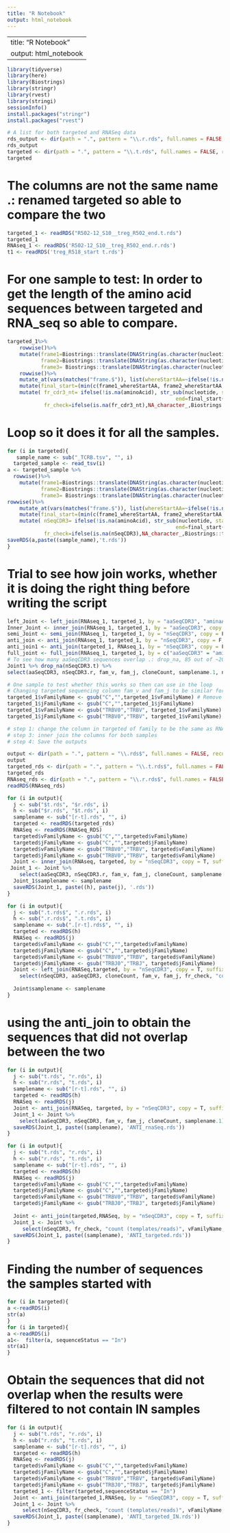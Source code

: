 ```yaml
---
title: "R Notebook"
output: html_notebook
---
```

---
title: "R Notebook"
output: html_notebook
---
```r
library(tidyverse)
library(here)
library(Biostrings)
library(stringr)
library(rvest)
library(stringi)
sessionInfo()
install.packages("stringr")
install.packages("rvest")
```
```r
# A list for both targeted and RNASeq data
rds_output <- dir(path = ".", pattern = "\\.r.rds", full.names = FALSE, recursive = TRUE)
rds_output
targeted <- dir(path = ".", pattern = "\\.t.rds", full.names = FALSE, recursive = TRUE)
targeted
```
# The columns are not the same name .: renamed targeted so able to compare the two 
```r
targeted_1 <- readRDS("R502-12_S10__treg_R502_end.t.rds")
targeted_1
RNAseq_1 <- readRDS('R502-12_S10__treg_R502_end.r.rds')
t1 <- readRDS('treg_R518_start t.rds')
```
# For one sample to test: In order to get the length of the amino acid sequences between targeted and RNA_seq so able to compare. 
```r
targeted_1%>%
    rowwise()%>%
    mutate(frame1=Biostrings::translate(DNAString(as.character(nucleotide))%>%subseq(.,1), if.fuzzy.codon="X")%>%as.character(),   #this is to obtain all 3 reading frames
           frame2=Biostrings::translate(DNAString(as.character(nucleotide))%>%subseq(.,2), if.fuzzy.codon="X")%>%as.character(),
           frame3= Biostrings::translate(DNAString(as.character(nucleotide))%>%subseq(.,3), if.fuzzy.codon="X")%>%as.character())%>%
    rowwise()%>%
    mutate_at(vars(matches("frame.$")), list(whereStartAA=~ifelse(!is.na(.), stri_locate_first_fixed(pattern=aminoAcid, str =.))))%>%  #here you find aminoAcid in these 3 frames
    mutate(final_start=(min(c(frame1_whereStartAA, frame2_whereStartAA, frame3_whereStartAA), na.rm=T)-1)*3+1)%>%  #and identify which one is the apropriate one; get nucleotide locations from aminoacid location
    mutate( fr_cdr3_nt= ifelse(!is.na(aminoAcid), str_sub(nucleotide, start=final_start,  #obtain the nucleotide sequence
                                                       end=final_start+nchar(aminoAcid)*3-1)  ,NA),
            fr_check=ifelse(is.na(fr_cdr3_nt),NA_character_,Biostrings::translate(DNAString(fr_cdr3_nt))%>%as.character())) #and translate it back yo aminoacids, to compare with the expected one
```

# Loop so it does it for all the samples.
```r
for (i in targeted){
   sample_name <- sub("_TCRB.tsv", "", i)
  targeted_sample <- read_tsv(i)
a <- targeted_sample %>%
  rowwise()%>%
    mutate(frame1=Biostrings::translate(DNAString(as.character(nucleotide))%>%subseq(.,1), if.fuzzy.codon="X")%>%as.character(),   
           frame2=Biostrings::translate(DNAString(as.character(nucleotide))%>%subseq(.,2), if.fuzzy.codon="X")%>%as.character(),
           frame3= Biostrings::translate(DNAString(as.character(nucleotide))%>%subseq(.,3), if.fuzzy.codon="X")%>%as.character()) %>% 
rowwise()%>% 
    mutate_at(vars(matches("frame.$")), list(whereStartAA=~ifelse(!is.na(.), stri_locate_first_fixed(pattern=aminoAcid, str =.))))%>%  
    mutate(final_start=(min(c(frame1_whereStartAA, frame2_whereStartAA, frame3_whereStartAA), na.rm=T)-1)*3+1)%>%  
    mutate( nSeqCDR3= ifelse(!is.na(aminoAcid), str_sub(nucleotide, start=final_start, 
                                                       end=final_start+nchar(aminoAcid)*3-1)  ,NA),
            fr_check=ifelse(is.na(nSeqCDR3),NA_character_,Biostrings::translate(DNAString(nSeqCDR3))%>%as.character())) 
saveRDS(a,paste((sample_name),'t.rds'))
}
```

# Trial to see how join works, whether it is doing the right thing before writing the script 
```r

left_Joint <- left_join(RNAseq_1, targeted_1, by = "aaSeqCDR3", "aminaAcid", copy = F, suffix = c(".r",".t")) # Shows all the amino acids of RNASeq and NA if not present in aaSeqCDR3 of targeted. 
Inner_Joint <- inner_join(RNAseq_1, targeted_1, by = "aaSeqCDR3", copy = F, suffix = c(".r", ".t")) # Shows all the amino acid sequences that were similar .: only 85
semi_Joint <- semi_join(RNAseq_1, targeted_1, by = "nSeqCDR3", copy = F, suffix = c(".r", ".t"))
anti_join <- anti_join(RNAseq_1, targeted_1, by = "nSeqCDR3", copy = F, suffix = c(".r", ".t"))
anti_join1 <- anti_join(targeted_1, RNAseq_1, by = "nSeqCDR3", copy = F, suffix = c(".r", ".t"))
full_joint <- full_join(RNAseq_1, targeted_1, by = c("aaSeqCDR3" = "aminoAcid"), copy = F, suffix = c(".r", ".t"))
# To see how many aaSeqCDR3 sequences overlap .: drop_na, 85 out of ~2000 RNAseq amino acid sequences
Joint1 %>% drop_na(nSeqCDR3.t) %>% 
select(aaSeqCDR3, nSeqCDR3.r, fam_v, fam_j, cloneCount, samplename.1, nSeqCDR3.t, vFamilyName, jFamilyName, "count (templates/reads)") # This gives all the ones that matched = 85 same as inner join
```
```r
# One sample to test whether this works so then can use in the loop
# Changing targeted sequencing column fam_v and fam_j to be similar format to RNAseq. 
targeted_1$vFamilyName <- gsub("C","",targeted_1$vFamilyName) # Remove the C from TCRBV
targeted_1$jFamilyName <- gsub("C","",targeted_1$jFamilyName)
targeted_1$vFamilyName <- gsub("TRBV0","TRBV", targeted_1$vFamilyName) # Remove the zero from one digit numbers= TRBV01 to TRBV1
targeted_1$jFamilyName <- gsub("TRBV0","TRBV", targeted_1$vFamilyName)
```

```r
# step 1: change the column in targeted of family to be the same as RNASeq
# step 3: inner join the columns for both samples
# step 4: Save the outputs

```

```r
output <- dir(path = ".", pattern = "\\.rds$", full.names = FALSE, recursive = TRUE)
output
targeted_rds <- dir(path = ".", pattern = "\\.t.rds$", full.names = FALSE, recursive = TRUE)
targeted_rds
RNAseq_rds <- dir(path = ".", pattern = "\\.r.rds$", full.names = FALSE, recursive = TRUE)
readRDS(RNAseq_rds)

for (i in output){
  j <- sub("$t.rds", "$r.rds", i)
  h <- sub("$r.rds", "$t.rds", i)
  samplename <- sub("[r-t].rds", "", i)
  targeted <- readRDS(targeted_rds)
  RNASeq <- readRDS(RNASeq_RDS)
  targeted$vFamilyName <- gsub("C","",targeted$vFamilyName)
  targeted$jFamilyName <- gsub("C","",targeted$jFamilyName) 
  targeted$vFamilyName <- gsub("TRBV0","TRBV", targeted$vFamilyName)
  targeted$jFamilyName <- gsub("TRBV0","TRBV", targeted$vFamilyName)
  Joint <- inner_join(RNAseq, targeted, by = "nSeqCDR3", copy = T, suffix = c(".r", ".t"))
 Joint_1 <- Joint %>% 
    select(aaSeqCDR3, nSeqCDR3.r, fam_v, fam_j, cloneCount, samplename.1, nSeqCDR3.t, vFamilyName, jFamilyName, "count (templates/reads)", "fr_check")
  Joint_1$samplename <- samplename
  saveRDS(Joint_1, paste((h), paste(j), '.rds'))
} 
```
```r
for (i in output){
  j <- sub(".t.rds$", ".r.rds", i)
  h <- sub(".r.rds$", ".t.rds", i)
  samplename <- sub(".[r-t].rds$", "", i)
  targeted <- readRDS(h)
  RNASeq <- readRDS(j)
  targeted$vFamilyName <- gsub("C","",targeted$vFamilyName)
  targeted$jFamilyName <- gsub("C","",targeted$jFamilyName) 
  targeted$vFamilyName <- gsub("TRBV0","TRBV", targeted$vFamilyName)
  targeted$jFamilyName <- gsub("TRBJ0","TRBJ", targeted$jFamilyName)
  Joint <- left_join(RNASeq,targeted, by = "nSeqCDR3", copy = T, suffix = c(".r", ".t")) %>% 
    select(nSeqCDR3, aaSeqCDR3, cloneCount, fam_v, fam_j, fr_check, "count (templates/reads)", vFamilyName, jFamilyName)
  
  Joint$samplename <- samplename
} 
```
# using the anti_join to obtain the sequences that did not overlap between the two
```r
for (i in output){
  j <- sub("t.rds", "r.rds", i)
  h <- sub("r.rds", "t.rds", i)
  samplename <- sub("[r-t].rds", "", i)
  targeted <- readRDS(h)
  RNASeq <- readRDS(j)
  Joint <- anti_join(RNASeq, targeted, by = "nSeqCDR3", copy = T, suffix = c(".r", ".t"))
  Joint_1 <- Joint %>% 
    select(aaSeqCDR3, nSeqCDR3, fam_v, fam_j, cloneCount, samplename.1)
  saveRDS(Joint_1, paste((samplename), 'ANTI_rnaSeq.rds'))
} 
```

```r
for (i in output){
  j <- sub("t.rds", "r.rds", i)
  h <- sub("r.rds", "t.rds", i)
  samplename <- sub("[r-t].rds", "", i)
  targeted <- readRDS(h)
  RNASeq <- readRDS(j)
  targeted$vFamilyName <- gsub("C","",targeted$vFamilyName)
  targeted$jFamilyName <- gsub("C","",targeted$jFamilyName) 
  targeted$vFamilyName <- gsub("TRBV0","TRBV", targeted$vFamilyName)
  targeted$jFamilyName <- gsub("TRBJ0","TRBJ", targeted$jFamilyName)
  
  Joint <- anti_join(targeted,RNASeq, by = "nSeqCDR3", copy = T, suffix = c(".r", ".t"))
  Joint_1 <- Joint %>% 
     select(nSeqCDR3, fr_check, "count (templates/reads)", vFamilyName, jFamilyName)
  saveRDS(Joint_1, paste((samplename), 'ANTI_targeted.rds'))
} 
```

# Finding the number of sequences the samples started with
```r
for (i in targeted){ 
a <-readRDS(i)
str(a)
}
for (i in targeted){ 
a <-readRDS(i)
a1<-  filter(a, sequenceStatus == "In") 
str(a1)
}
```


# Obtain the sequences that did not overlap when the results were filtered to not contain IN samples 
```r
for (i in output){
  j <- sub("t.rds", "r.rds", i)
  h <- sub("r.rds", "t.rds", i)
  samplename <- sub("[r-t].rds", "", i)
  targeted <- readRDS(h)
  RNASeq <- readRDS(j)
  targeted$vFamilyName <- gsub("C","",targeted$vFamilyName)
  targeted$jFamilyName <- gsub("C","",targeted$jFamilyName) 
  targeted$vFamilyName <- gsub("TRBV0","TRBV", targeted$vFamilyName)
  targeted$jFamilyName <- gsub("TRBJ0","TRBJ", targeted$jFamilyName)
  targeted_1 <- filter(targeted,sequenceStatus == "In")
  Joint <- anti_join(targeted_1,RNASeq, by = "nSeqCDR3", copy = T, suffix = c(".r", ".t"))
  Joint_1 <- Joint %>% 
     select(nSeqCDR3, fr_check, "count (templates/reads)", vFamilyName, jFamilyName)
  saveRDS(Joint_1, paste((samplename), 'ANTI_targeted_IN.rds'))
} 
```